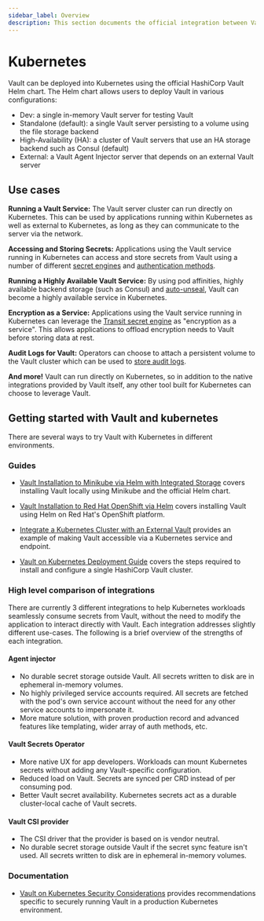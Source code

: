 ```yaml
---
sidebar_label: Overview
description: This section documents the official integration between Vault and Kubernetes.
---
```

<!-- TODO: clarify if this will be supported by OpenBao -->
# Kubernetes

Vault can be deployed into Kubernetes using the official HashiCorp Vault Helm chart.
The Helm chart allows users to deploy Vault in various configurations:

- Dev: a single in-memory Vault server for testing Vault
- Standalone (default): a single Vault server persisting to a volume using the file storage backend
- High-Availability (HA): a cluster of Vault servers that use an HA storage backend such as Consul (default)
- External: a Vault Agent Injector server that depends on an external Vault server

## Use cases

**Running a Vault Service:** The Vault server cluster can run directly on Kubernetes.
This can be used by applications running within Kubernetes as well as external to
Kubernetes, as long as they can communicate to the server via the network.

**Accessing and Storing Secrets:** Applications using the Vault service running in
Kubernetes can access and store secrets from Vault using a number of different
[secret engines](/docs/secrets) and [authentication methods](/docs/auth).

**Running a Highly Available Vault Service:** By using pod affinities, highly available
backend storage (such as Consul) and [auto-unseal](/docs/concepts/seal#auto-unseal),
Vault can become a highly available service in Kubernetes.

**Encryption as a Service:** Applications using the Vault service running in Kubernetes
can leverage the [Transit secret engine](/docs/secrets/transit)
as "encryption as a service". This allows applications to offload encryption needs
to Vault before storing data at rest.

**Audit Logs for Vault:** Operators can choose to attach a persistent volume
to the Vault cluster which can be used to [store audit logs](/docs/audit).

**And more!** Vault can run directly on Kubernetes, so in addition to the
native integrations provided by Vault itself, any other tool built for
Kubernetes can choose to leverage Vault.

## Getting started with Vault and kubernetes

There are several ways to try Vault with Kubernetes in different environments.

### Guides

- [Vault Installation to Minikube via Helm with Integrated Storage](/tutorials/kubernetes/kubernetes-minikube-raft) covers installing Vault locally using Minikube and the official Helm chart.

- [Vault Installation to Red Hat OpenShift via Helm](/tutorials/kubernetes/kubernetes-openshift) covers installing Vault using Helm on Red Hat's OpenShift platform.

- [Integrate a Kubernetes Cluster with an External Vault](/tutorials/kubernetes/kubernetes-external-vault) provides an example of making Vault accessible via a Kubernetes service and endpoint.

- [Vault on Kubernetes Deployment Guide](/tutorials/kubernetes/kubernetes-raft-deployment-guide) covers the steps required to install and configure a single HashiCorp Vault cluster.

### High level comparison of integrations

There are currently 3 different integrations to help Kubernetes workloads seamlessly consume secrets from Vault, without the need to modify the application to interact directly with Vault. Each integration addresses slightly different use-cases. The following is a brief overview of the strengths of each integration.

#### Agent injector

- No durable secret storage outside Vault. All secrets written to disk are in ephemeral in-memory volumes.
- No highly privileged service accounts required. All secrets are fetched with the pod's own service account without the need for any other service accounts to impersonate it.
- More mature solution, with proven production record and advanced features like templating,
  wider array of auth methods, etc.

#### Vault Secrets Operator

- More native UX for app developers. Workloads can mount Kubernetes secrets without adding any Vault-specific configuration.
- Reduced load on Vault. Secrets are synced per CRD instead of per consuming pod.
- Better Vault secret availability. Kubernetes secrets act as a durable cluster-local cache of Vault secrets.

#### Vault CSI provider

- The CSI driver that the provider is based on is vendor neutral.
- No durable secret storage outside Vault if the secret sync feature isn't used. All secrets written to disk are in ephemeral in-memory volumes.

### Documentation

- [Vault on Kubernetes Security Considerations](/tutorials/kubernetes/kubernetes-security-concerns) provides recommendations specific to securely running Vault in a production Kubernetes environment.
